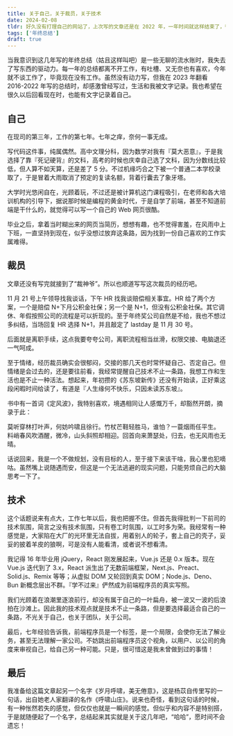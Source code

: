 ```yaml
---
title: 关于自己，关于裁员，关于技术
date: 2024-02-08
tldr: 好久没有打理自己的网站了，上次写的文章还是在 2022 年，一年时间就这样结束了，很快！发生了很多，却又似乎没什么变化。
tags: ['年终总结']
draft: true
---
```


当我意识到这几年写的年终总结（姑且这样叫吧）是一些无聊的流水账时，我失去了写东西的驱动力。每一年的总结都离不开工作，有吐槽、又无奈也有喜欢，今年就不谈工作了，毕竟现在没有工作。虽然没有动力写，但我在 2023 年翻看 2016-2022 年写的总结时，却感激曾经写过，生活和我被文字记录。我也希望在很久以后回看现在时，也能有文字记录着自己。

## 自己

在现司的第三年，工作的第七年。七年之痒，奈何一事无成。

写代码这件事，纯属偶然。高中文理分科，因为数学对我有『莫大恶意』，于是我选择了靠『死记硬背』的文科，高考的时候也庆幸自己选了文科，因为分数线比较低，但人算不如天算，还是差了 5 分。不过机缘巧合之下被一个普通二本学校录取了，于是冒着大雨取消了预定的复读名额，背着行囊去了象牙塔。

大学时光悠闲自在，光顾着玩，不过还是被计算机这门课程吸引，在老师和各大培训机构的引导下，据说那时候是编程的黄金时代，于是自学了前端，甚至不知道前端是干什么的，就觉得可以写一个自己的 Web 网页很酷。

毕业之后，拿着当时糊出来的网页当简历，想想有趣，也不觉得害羞，在风雨中上下班，一直坚持到现在，似乎没想过放弃这条路，因为找到一份自己喜欢的工作实属难得。

## 裁员

文章还没有写完就接到了“裁神爷”。所以也顺道写写这次裁员的经历吧。

11 月 21 号上午领导找我谈话，下午 HR 找我谈赔偿相关事宜。HR 给了两个方案，一个是赔偿 N+下月公积金社保；另一个是 N+1，但没有公积金社保。其它调休、年假按照公司的流程是可以折现的。至于年终奖公司自然是不给，我也不想过多纠结，当场回复 HR 选择 N+1，并且敲定了 lastday 是 11 月 30 号。

后面就是离职手续，这点我要夸夸公司，离职流程相当丝滑，权限交接、电脑退还一气呵成。

至于情绪，经历裁员确实会很郁闷，交接的那几天也时常怀疑自己、否定自己。但情绪是会过去的，还是要往前看，我经常提醒自己技术不止一条路，我想工作和生活也是不止一种活法。想起来，年初攒的《苏东坡新传》还没有开始读，正好乘这段闲暇时间给读了，有道是『人生缘何不快乐，只因未读苏东坡』。

书中有一首词《定风波》，我特别喜欢，境遇相同让人感慨万千，却豁然开朗，摘录于此：

莫听穿林打叶声，何妨吟啸且徐行。竹杖芒鞋轻胜马，谁怕？一蓑烟雨任平生。
料峭春风吹酒醒，微冷，山头斜照却相迎。回首向来萧瑟处，归去，也无风雨也无晴。

话说回来，我是一个不做规划，没有目标的人，至于接下来该干啥，我心里也犯嘀咕。虽然嘴上说随遇而安，但这是一个无法逃避的现实问题，只能劳烦自己的大脑思考一下了。

## 技术

这个话题说来有点大，工作七年以后，我也把握不住。但首先我得批判一下前司的技术氛围，简言之没有技术氛围，只有卷工时氛围，以工时多为荣。我经常有一种感觉是，大家陷在大厂的光环里无法自拔，用着别人的轮子，套上自己的壳子，妥妥的披着羊皮的狼啊，可是没有人能看清，或者说不想看清。

我记得 16 年毕业用 jQuery，React 刚发展起来，Vue.js 还是 0.x 版本。现在 Vue.js 迭代到了 3.x，React 派生出了无数前端框架，Next.js、Preact、Solid.js、Remix 等等；从虚拟 DOM 又轮回到真实 DOM；Node.js、Deno、Bun 新概念层出不群。『学不过来』俨然成为前端程序员的真实写照。

我们光顾着在浪潮里逐浪前行，却没有属于自己的一叶扁舟，被一波又一波的后浪拍在沙滩上。因此我的技术观点就是技术不止一条路，但是要选择最适合自己的一条路，不光关于自己，也关于团队，关于公司。

最后，七年经验告诉我，前端程序员是一个标签，是一个局限，会使你无法了解业务，甚至无法理解一家公司。不妨跳出前端程序员这个视角，以用户、以公司的角度来审视自己，给自己另一种可能。只是，很可惜这是我未曾做到过的事情！

## 最后

我准备给这篇文章起另一个名字《岁月呼啸，美无倦意》，这是杨苡自传里写的一句话，出自她老人家翻译的名作《呼啸山庄》。说来也奇怪，看到这句话的时候，有一种怅然若失的感觉，但仅仅也就是一瞬间的感觉。但似乎和内容不是特别搭，于是就随便起了一个名字，总结起来其实就是关于这几年吧，“哈哈”，愿时间不会遗忘！
